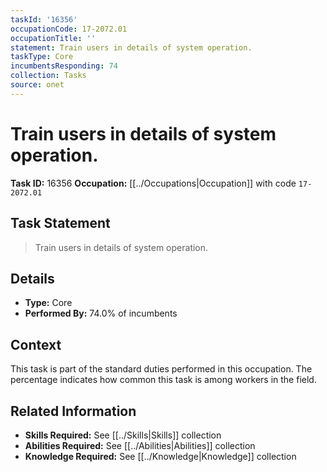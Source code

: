 ```yaml
---
taskId: '16356'
occupationCode: 17-2072.01
occupationTitle: ''
statement: Train users in details of system operation.
taskType: Core
incumbentsResponding: 74
collection: Tasks
source: onet
---
```

# Train users in details of system operation.

**Task ID:** 16356
**Occupation:** [[../Occupations|Occupation]] with code `17-2072.01`

## Task Statement

> Train users in details of system operation.

## Details

- **Type:** Core
- **Performed By:** 74.0% of incumbents

## Context

This task is part of the standard duties performed in this occupation. The percentage indicates how common this task is among workers in the field.

## Related Information

- **Skills Required:** See [[../Skills|Skills]] collection
- **Abilities Required:** See [[../Abilities|Abilities]] collection
- **Knowledge Required:** See [[../Knowledge|Knowledge]] collection

